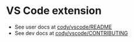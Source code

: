 # VS Code extension

- See user docs at [cody/vscode/README](https://sourcegraph.com/github.com/sourcegraph/cody/-/tree/vscode/README)
- See dev docs at [cody/vscode/CONTRIBUTING](https://sourcegraph.com/github.com/sourcegraph/cody/-/tree/vscode/CONTRIBUTING)
